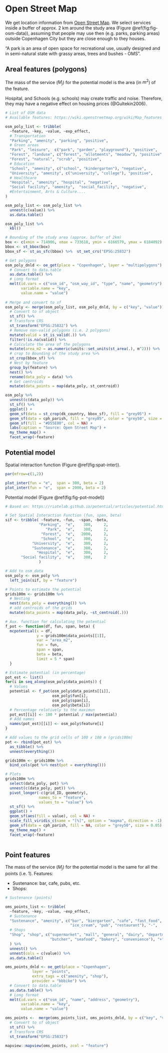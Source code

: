 # Open Street Map 

We get location information from [Open Street Map](https://wiki.openstreetmap.org/wiki/Map_features). We select services inside a buffer of approx. 2 km around the study area (Figure \@ref(fig:fig-osm-data)), assuming that people may use then (e.g. parks, parking areas) outside Copenhagen City but they are close enough to they houses. 


"A park is an area of open space for recreational use, usually designed and in semi-natural state with grassy areas, trees and bushes - OMS".

## Areal features (polygons) 

The mass of the service ($M_j$) for the potential model is the area (in $m^2$) of the feature.

Hospital, and Schools (e.g. schools) may create traffic and noise. Therefore, they may have a negative effect on housing prices (@Gultekin2006). 

```r

# List of OSM data
# Available features: https://wiki.openstreetmap.org/wiki/Map_features 

osm_poly_list <- tribble(
  ~feature, ~key, ~value, ~exp_effect,
  # Transportation   
  "Parking", "amenity", "parking", "positive",
  # Green areas
  "Park", "leisure",  c("park", "garden", "playground"), "positive",
  "Forest", "landuse", c("forest", "allotments", "meadow"), "positive",
  "Forest", "natural", "scrub", "positive",
  # Education
  "School", "amenity", c("school", "kindergarten"), "negative",
  "University", "amenity", c("university", "college"), "positive", 
  # Healthcare
  "Hospital", "amenity", "hospital", "negative",
  "Social facility", "amenity",  "social_facility", "negative",
  #Entertainment, Arts & Culture.... 
)

osm_poly_list <- osm_poly_list %>%
  unnest(c(value)) %>% 
  as.data.table() 

osm_poly_list %>% 
  kbl()

```

```r

# Bounding of the study area (approx. buffer of 2km)
box <- c(xmin = 714906, xmax = 733618, ymin = 6166579, ymax = 6184092)
bbox <- st_bbox(box)
bbox_sf <- st_as_sfc(bbox) %>%  st_set_crs("EPSG:25832") 

# Get polygons 
osm_poly_dnld <- oe_get(place = "Copenhagen", layer = "multipolygons") %>% 
  # Convert to data.table
  as.data.table() %>% 
  # Long format 
  melt(id.vars = c("osm_id", "osm_way_id", "type", "name", "geometry"),
       variable.name = "key",
       value.name = "value")
 
# Merge and convert to sf
osm_poly <- merge(osm_poly_list, osm_poly_dnld, by = c("key", "value")) %>% 
  # Convert to sf object
  st_sf() %>% 
  # Transform CRS
  st_transform("EPSG:25832") %>% 
  # Remove non-valid polygons (i.e. 2 polygons)
  mutate(valid = st_is_valid(.)) %>% 
  filter(!is.na(valid)) %>% 
  # Calculate the area of the polygons
  mutate(area_m2 = as.numeric(units::set_units(st_area(.), m^2))) %>% 
  # crop to Bounding of the study area %>% 
  st_crop(bbox_sf) %>% 
  # Nest by feature
  group_by(feature) %>% 
  nest() %>% 
  rename(data_poly = data) %>% 
  # Get centroids  
  mutate(data_points = map(data_poly, st_centroid))

```


```r

osm_poly %>%
  unnest(c(data_poly)) %>% 
  st_sf() %>% 
  ggplot() +
  geom_sf(data = st_crop(dk_country, bbox_sf), fill = "grey95") +
  geom_sf(data = cph_parish, fill = "grey85", color = "grey50", size = 0.05) +
  geom_sf(fill = "#D55E00", col = NA) +
  labs(caption = "Source: Open Street Map") +
  my_theme_map() +
  facet_wrap(~feature)

```

## Potential model

Spatial interaction function (Figure \@ref(fig:spat-inter)).
```r

par(mfrow=c(1,2))

plot_inter(fun = "e",  span = 300, beta = 2)
plot_inter(fun = "e",  span = 2000, beta = 2)

```

Potential model (Figure \@ref(fig:fig-pot-model))

```r
# Based on: https://riatelab.github.io/potential/articles/potential.html

# Set Spatial Interaction Function (fun, span, beta)
sif <- tribble( ~feature, ~fun,  ~span, ~beta,
               "Parking",  "e",    300,     2,
                  "Park",  "e",    300,     2,
                "Forest",  "e",   2000,     2,
                "School",  "e",    300,     2,
            "University",  "e",    300,     2,
            "Sustenance",  "e",    300,     2,
              "Hospital",  "e",    300,     2,
       "Social facility",  "e",    300,     2
               )

# Add to osm_data
osm_poly <- osm_poly %>%
  left_join(sif, by = "feature")

# Points to estimate the potential 
grids100m <- grids100m %>%
  # Nesting
  nest(data_poly = everything()) %>% 
  # add centroids of the grids
  mutate(data_points = map(data_poly, ~st_centroid(.)))
```

```r

# Aux. function for calculating the potential
f_pot <- function(df, fun, span, beta) {
  mcpotential(x = df,
              y = grids100m$data_points[[1]],
              var = "area_m2",
              fun = fun,
              span = span,
              beta = beta,
              limit = 5 * span)
  }

# Estimate potential (in percentage)
pot_est <- list()
for(i in seq_along(osm_poly$data_points)) {
  # Values
  potential <- f_pot(osm_poly$data_points[[i]],
                     osm_poly$fun[i], 
                     osm_poly$span[i],
                     osm_poly$beta[i])
  # Percentage relatively to the maximun
  pot_est[[i]] <- 100 * potential / max(potential)
  # Add names
  names(pot_est)[[i]] <- osm_poly$feature[i] 
}

# Add values to the grid cells of 100 x 100 m (grids100m)
pot <- rbind(pot_est) %>%
  as_tibble() %>% 
  unnest(everything())

grids100m <- grids100m %>% 
  bind_cols(pot %>% nest(pot = everything()))

```

```r
# Plots
grids100m %>% 
  select(data_poly, pot) %>% 
  unnest(c(data_poly, pot)) %>% 
  pivot_longer(-c(grid_ID, geometry),
               names_to = "feature",
               values_to = "value") %>% 
  st_sf() %>% 
  ggplot() +
  geom_sf(aes(fill = value), col = NA) +
  scale_fill_viridis_c(name = "[%]", option = "magma", direction = -1) +
  geom_sf(data = cph_parish, fill = NA, color = "grey50", size = 0.05) +
  my_theme_map() +
  facet_wrap(~feature)
  
```

## Point features

The mass of the service ($M_j$) for the potential model is the same for all the points (i.e. 1). Features: 

- Sustenance: bar, cafe, pubs, etc.
- Shops: 

```r

# Sustenance (points)

oms_points_list <- tribble(
  ~feature, ~key, ~value, ~exp_effect,
  # Sustenance
  "Sustenance", "amenity", c("bar", "biergarten", "cafe", "fast_food", "food_court",
                             "ice_cream", "pub", "restaurant"), "-",
  # Shops
  "Shop", "shop", c("supermarket", "mall", "general", "dairy", "department_store",
                    "butcher", "seafood", "bakery", "convenience"), "+"
  ) %>%
  unnest() %>%
  unnest(cols = c(value)) %>% 
  as.data.table()

oms_points_dnld <- oe_get(place = "Copenhagen",
            layer = "points",
            extra_tags = c("amenity", "shop"),
            provider = "bbbike") %>%  
  # Convert to data.table
  as.data.table() %>% 
  # Long format 
  melt(id.vars = c("osm_id", "name", "address", "geometry"),
       variable.name = "key",
       value.name = "value")

oms_points <-  merge(oms_points_list, oms_points_dnld, by = c("key", "value")) %>% 
  # Convert to sf object
  st_sf() %>% 
  # Transform CRS
  st_transform("EPSG:25832")

```

```r

mapview::mapview(oms_points, zcol = "feature") 

```

